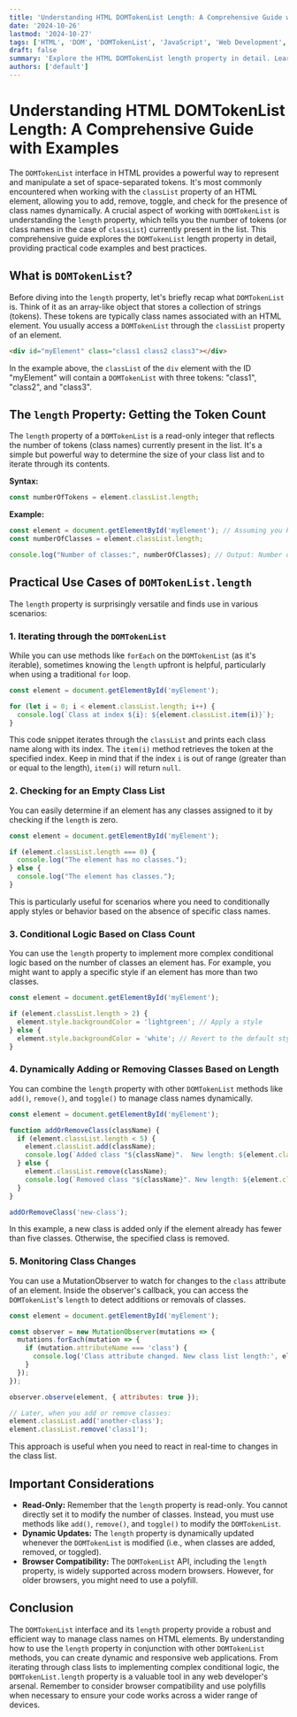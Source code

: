 ```yaml
---
title: 'Understanding HTML DOMTokenList Length: A Comprehensive Guide with Examples'
date: '2024-10-26'
lastmod: '2024-10-27'
tags: ['HTML', 'DOM', 'DOMTokenList', 'JavaScript', 'Web Development', 'Web API', 'classList', 'length property']
draft: false
summary: 'Explore the HTML DOMTokenList length property in detail. Learn how to effectively use it to manage and manipulate class names on HTML elements with practical code examples and best practices.'
authors: ['default']
---
```


# Understanding HTML DOMTokenList Length: A Comprehensive Guide with Examples

The `DOMTokenList` interface in HTML provides a powerful way to represent and manipulate a set of space-separated tokens. It's most commonly encountered when working with the `classList` property of an HTML element, allowing you to add, remove, toggle, and check for the presence of class names dynamically.  A crucial aspect of working with `DOMTokenList` is understanding the `length` property, which tells you the number of tokens (or class names in the case of `classList`) currently present in the list. This comprehensive guide explores the `DOMTokenList` length property in detail, providing practical code examples and best practices.

## What is `DOMTokenList`?

Before diving into the `length` property, let's briefly recap what `DOMTokenList` is.  Think of it as an array-like object that stores a collection of strings (tokens). These tokens are typically class names associated with an HTML element.  You usually access a `DOMTokenList` through the `classList` property of an element.

```html
<div id="myElement" class="class1 class2 class3"></div>
```

In the example above, the `classList` of the `div` element with the ID "myElement" will contain a `DOMTokenList` with three tokens: "class1", "class2", and "class3".

## The `length` Property: Getting the Token Count

The `length` property of a `DOMTokenList` is a read-only integer that reflects the number of tokens (class names) currently present in the list.  It's a simple but powerful way to determine the size of your class list and to iterate through its contents.

**Syntax:**

```javascript
const numberOfTokens = element.classList.length;
```

**Example:**

```javascript
const element = document.getElementById('myElement'); // Assuming you have an element with id 'myElement'
const numberOfClasses = element.classList.length;

console.log("Number of classes:", numberOfClasses); // Output: Number of classes: 3 (assuming the HTML above)
```

## Practical Use Cases of `DOMTokenList.length`

The `length` property is surprisingly versatile and finds use in various scenarios:

### 1. Iterating through the `DOMTokenList`

While you can use methods like `forEach` on the `DOMTokenList` (as it's iterable), sometimes knowing the `length` upfront is helpful, particularly when using a traditional `for` loop.

```javascript
const element = document.getElementById('myElement');

for (let i = 0; i < element.classList.length; i++) {
  console.log(`Class at index ${i}: ${element.classList.item(i)}`);
}
```

This code snippet iterates through the `classList` and prints each class name along with its index. The `item(i)` method retrieves the token at the specified index.  Keep in mind that if the index `i` is out of range (greater than or equal to the length), `item(i)` will return `null`.

### 2. Checking for an Empty Class List

You can easily determine if an element has any classes assigned to it by checking if the `length` is zero.

```javascript
const element = document.getElementById('myElement');

if (element.classList.length === 0) {
  console.log("The element has no classes.");
} else {
  console.log("The element has classes.");
}
```

This is particularly useful for scenarios where you need to conditionally apply styles or behavior based on the absence of specific class names.

### 3. Conditional Logic Based on Class Count

You can use the `length` property to implement more complex conditional logic based on the number of classes an element has.  For example, you might want to apply a specific style if an element has more than two classes.

```javascript
const element = document.getElementById('myElement');

if (element.classList.length > 2) {
  element.style.backgroundColor = 'lightgreen'; // Apply a style
} else {
  element.style.backgroundColor = 'white'; // Revert to the default style
}
```

### 4. Dynamically Adding or Removing Classes Based on Length

You can combine the `length` property with other `DOMTokenList` methods like `add()`, `remove()`, and `toggle()` to manage class names dynamically.

```javascript
const element = document.getElementById('myElement');

function addOrRemoveClass(className) {
  if (element.classList.length < 5) {
    element.classList.add(className);
    console.log(`Added class "${className}".  New length: ${element.classList.length}`);
  } else {
    element.classList.remove(className);
    console.log(`Removed class "${className}". New length: ${element.classList.length}`);
  }
}

addOrRemoveClass('new-class');
```

In this example, a new class is added only if the element already has fewer than five classes. Otherwise, the specified class is removed.

### 5. Monitoring Class Changes

You can use a MutationObserver to watch for changes to the `class` attribute of an element.  Inside the observer's callback, you can access the `DOMTokenList`'s `length` to detect additions or removals of classes.

```javascript
const element = document.getElementById('myElement');

const observer = new MutationObserver(mutations => {
  mutations.forEach(mutation => {
    if (mutation.attributeName === 'class') {
      console.log('Class attribute changed. New class list length:', element.classList.length);
    }
  });
});

observer.observe(element, { attributes: true });

// Later, when you add or remove classes:
element.classList.add('another-class');
element.classList.remove('class1');
```

This approach is useful when you need to react in real-time to changes in the class list.

## Important Considerations

*   **Read-Only:**  Remember that the `length` property is read-only. You cannot directly set it to modify the number of classes.  Instead, you must use methods like `add()`, `remove()`, and `toggle()` to modify the `DOMTokenList`.
*   **Dynamic Updates:** The `length` property is dynamically updated whenever the `DOMTokenList` is modified (i.e., when classes are added, removed, or toggled).
*   **Browser Compatibility:** The `DOMTokenList` API, including the `length` property, is widely supported across modern browsers.  However, for older browsers, you might need to use a polyfill.

## Conclusion

The `DOMTokenList` interface and its `length` property provide a robust and efficient way to manage class names on HTML elements. By understanding how to use the `length` property in conjunction with other `DOMTokenList` methods, you can create dynamic and responsive web applications. From iterating through class lists to implementing complex conditional logic, the `DOMTokenList.length` property is a valuable tool in any web developer's arsenal. Remember to consider browser compatibility and use polyfills when necessary to ensure your code works across a wider range of devices.